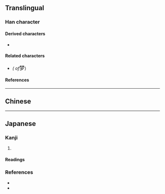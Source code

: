 {{also|夢}}
{{character info/new}}
==Translingual==
{{stroke order|strokes=11}}

===Han character===
{{Han char|rn=75|rad=木|as=07|sn=11|four=44207|canj=DDNI|ids=⿱林夕}}

====Derived characters====
* {{l|mul|[[𢟼]], [[𡪎]]}}

====Related characters====
* {{l|mul|[[夢]]}} ''({{w|Traditional Chinese|Traditional form}} of ''<big>梦</big>)

====References====
{{Han ref|kx=0530.100|dkj=14871|dj=0918.080|hdz=20863.180|uh=68A6}}

----

==Chinese==
{{zh-see|夢|sv}} <!-- http://dict.variants.moe.edu.tw/variants/rbt/word_attribute.rbt?quote_code=QTAwODQ2LTAwMQ -->

----

==Japanese==

===Kanji===
{{ja-kanji|grade=|rs=木07}}

# {{alternative form of|ja|夢}}

====Readings====
{{ja-readings
|goon=む
|kanon=ぼう
|kun=ゆめ-<ゆめ-<いめ-, くら-い, ゆめ-みる
}}

===References===
* {{R:Koseki Moji|066350}}
* {{R:Koseki Moji|167650}}
